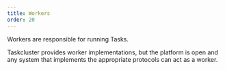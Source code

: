 ```yaml
---
title: Workers
order: 20
---
```


Workers are responsible for running Tasks.

Taskcluster provides worker implementations, but the platform is open and any system that implements the appropriate protocols can act as a worker.
